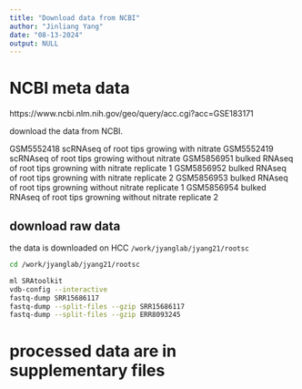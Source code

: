 ```yaml
---
title: "Download data from NCBI"
author: "Jinliang Yang"
date: "08-13-2024"
output: NULL
---
```


# NCBI meta data

https://www.ncbi.nlm.nih.gov/geo/query/acc.cgi?acc=GSE183171

download the data from NCBI. 

GSM5552418	scRNAseq of root tips growing with nitrate
GSM5552419	scRNAseq of root tips growing without nitrate
GSM5856951	bulked RNAseq of root tips growning with nitrate replicate 1
GSM5856952	bulked RNAseq of root tips growning with nitrate replicate 2
GSM5856953	bulked RNAseq of root tips growning without nitrate replicate 1
GSM5856954	bulked RNAseq of root tips growning without nitrate replicate 2

## download raw data

the data is downloaded on HCC `/work/jyanglab/jyang21/rootsc`


```bash
cd /work/jyanglab/jyang21/rootsc

ml SRAtoolkit
vdb-config --interactive
fastq-dump SRR15686117
fastq-dump --split-files --gzip SRR15686117
fastq-dump --split-files --gzip ERR8093245
```

# processed data are in supplementary files

